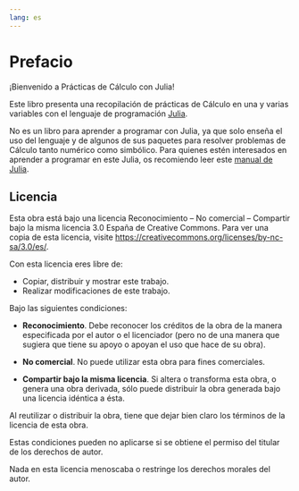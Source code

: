 ```yaml
---
lang: es
---
```

<!-- LTeX: language = es-ES -->

# Prefacio {.unnumbered}

¡Bienvenido a Prácticas de Cálculo con Julia!

Este libro presenta una recopilación de prácticas de Cálculo en una y varias variables con el lenguaje de programación [Julia](https://julialang.org/).

No es un libro para aprender a programar con Julia, ya que solo enseña el uso del lenguaje y de algunos de sus paquetes para resolver problemas de Cálculo tanto numérico como simbólico. Para quienes estén interesados en aprender a programar en este Julia, os recomiendo leer este [manual de Julia](https://aprendeconalf.es/manual-julia/).

## Licencia

Esta obra está bajo una licencia Reconocimiento – No comercial – Compartir bajo la misma licencia 3.0 España de Creative Commons. Para ver una copia de esta licencia, visite [https://creativecommons.org/licenses/by-nc-sa/3.0/es/](https://creativecommons.org/licenses/by-nc-sa/3.0/es/).

Con esta licencia eres libre de:

- Copiar, distribuir y mostrar este trabajo.
- Realizar modificaciones de este trabajo.

Bajo las siguientes condiciones:

- **Reconocimiento**. Debe reconocer los créditos de la obra de la manera especificada por el autor o el licenciador (pero no de una manera que sugiera que tiene su apoyo o apoyan el uso que hace de su obra).

- **No comercial**. No puede utilizar esta obra para fines comerciales.

- **Compartir bajo la misma licencia**. Si altera o transforma esta obra, o genera una obra derivada, sólo puede distribuir la obra generada bajo una licencia idéntica a ésta.

Al reutilizar o distribuir la obra, tiene que dejar bien claro los términos de la licencia de esta obra.

Estas condiciones pueden no aplicarse si se obtiene el permiso del titular de los derechos de autor.

Nada en esta licencia menoscaba o restringe los derechos morales del autor.